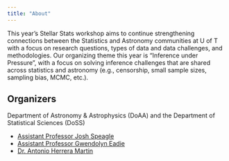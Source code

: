 ```yaml
---
title: "About"
---
```


This year's Stellar Stats workshop aims to continue strengthening connections between the Statistics and Astronomy communities at U of T with a focus on research questions, types of data and data challenges, and methodologies. Our organizing theme this year is "Inference under Pressure", with a focus on solving inference challenges that are shared across statistics and astronomy (e.g., censorship, small sample sizes, sampling bias, MCMC, etc.).

## Organizers
Department of Astronomy & Astrophysics (DoAA) and the Department of Statistical Sciences (DoSS)

*  [Assistant Professor Josh Speagle](https://joshspeagle.com/) 
*  [Assistant Professor Gwendolyn Eadie](https://www.astro.utoronto.ca/ ~eadie/intro.html) 
*  [Dr. Antonio Herrera Martin](https://alfa33333.github.io/)